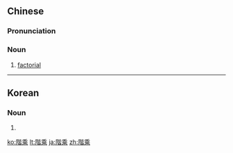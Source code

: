 {{also|階乗|阶乘}}

==Chinese==
{{zh-forms|s=阶乘}}
{{wikipedia|lang=zh}}

===Pronunciation===
{{zh-pron
|m=jiēchéng
|c=gaai1 sing4
|cat=n
}}

===Noun===
{{zh-noun}}

# {{lb|zh|combinatorics}} [[factorial]]

----

==Korean==
{{ko-hanjatab}}

===Noun===
{{ko-noun|mr=kyesŭng|y=kyeysung|hangeul=계승}}

# {{hanja form of|계승|[[factorial]]}}

[[ko:階乘]]
[[lt:階乘]]
[[ja:階乘]]
[[zh:階乘]]